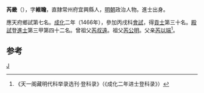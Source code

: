'''芮畿'''（{{bd|1436年||？}}），字'''維瞻'''，直隸常州府宜興縣人，[[明朝|明朝]]政治人物。進士出身。

應天府鄉試第七名。[[成化|成化]]二年（1466年），參加丙戌科[[會試|會試]]，得[[貢士|貢士]]第三十名。[[殿試|殿試]]登[[進士|進士]]第三甲第四十二名。曾祖父[[芮叔遠|芮叔遠]]。祖父[[芮公明|芮公明]]。父亲[[芮以端|芮以端]]<ref>《天一阁藏明代科举录选刊·登科录》（《成化二年进士登科录》）</ref>。

==参考==
{{reflist}}
{{明朝人物小作品}}
{{成化二年丙戌科殿試金榜}}

[[Category:芮姓|J]]